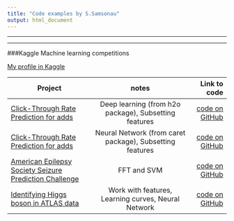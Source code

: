 ```yaml
---
title: "Code examples by S.Samsonau"
output: html_document
---
```


***
***

###Kaggle Machine learning competitions

[My profile in Kaggle](https://www.kaggle.com/users/187995/siarhei) 


| Project        | notes           | Link to code  |
| ------------- |:-------------:| -----:|
| [Click-Through Rate Prediction for adds](https://www.kaggle.com/c/avazu-ctr-prediction)      | Deep learning (from h2o package), Subsetting features | [code on GitHub](https://github.com/ssamsonau/ClickThrough/tree/h2o) |
| [Click-Through Rate Prediction for adds](https://www.kaggle.com/c/avazu-ctr-prediction)      | Neural Network (from caret package), Subsetting features |   [code on GitHub](https://github.com/ssamsonau/ClickThrough/tree/caret) |
| [American Epilepsy Society Seizure Prediction Challenge](https://www.kaggle.com/c/seizure-prediction) | FFT and SVM | [code on GitHub](https://github.com/ssamsonau/K_Epil) |
|[Identifying Higgs boson in ATLAS data](https://www.kaggle.com/c/higgs-boson)| Work with features, Learning curves, Neural Network  | [code on GitHub](https://github.com/ssamsonau/K_Higgs)|